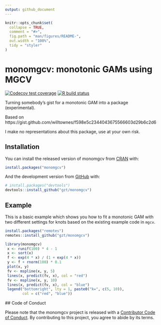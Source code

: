 ```yaml
---
output: github_document
---
```


<!-- README.md is generated from README.Rmd. Please edit that file -->

```r
knitr::opts_chunk$set(
  collapse = TRUE,
  comment = "#>",
  fig.path = "man/figures/README-",
  out.width = "100%",
  tidy = "styler"
)
```

# monomgcv: monotonic GAMs using MGCV

<!-- badges: start -->
[![Codecov test coverage](https://codecov.io/gh/gzt/monomgcv/branch/master/graph/badge.svg)](https://codecov.io/gh/gzt/monomgcv?branch=master)
[![R build status](https://github.com/gzt/monomgcv/workflows/R-CMD-check/badge.svg)](https://github.com/gzt/monomgcv/actions)
<!-- badges: end -->

Turning somebody's gist for a monotonic GAM into a package (experimental).

Based on https://gist.github.com/willtownes/f598e5c2344043675566603d29b6c2d6

I make no representations about this package, use at your own risk.

## Installation

You can install the released version of monomgcv from [CRAN](https://CRAN.R-project.org) with:

``` r
install.packages("monomgcv")
```

And the development version from [GitHub](https://github.com/) with:

``` r
# install.packages("devtools")
devtools::install_github("gzt/monomgcv")
```

## Example

This is a basic example which shows you how to fit a monotonic GAM with two different 
settings for knots based on the existing example code in `mgcv`.

```r
install.packages("remotes")
remotes::install_github("gzt/monomgcv")
```


```r
library(monomgcv)
 x <- runif(100) * 4 - 1
 x <- sort(x)
 f <- exp(4 * x) / (1 + exp(4 * x))
 y <- f + rnorm(100) * 0.1
 plot(x, y)
 fv <- mspline(x, y, 5)
 lines(x, predict(fv, x), col = "red")
 fv <- mspline(x, y, 10)
 lines(x, predict(fv, x), col = "blue")
 legend("bottomright", lty = 1, paste0("k=", c(5, 10)),
        col = c("red", "blue"))
```

  ## Code of Conduct
  
  Please note that the monomgcv project is released with a 
  [Contributor Code of Conduct](https://contributor-covenant.org/version/2/0/CODE_OF_CONDUCT.html). 
  By contributing to this project, you agree to abide by its terms.
